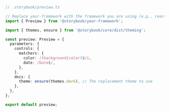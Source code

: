 ```ts
// .storybook/preview.ts

// Replace your-framework with the framework you are using (e.g., react, vue3)
import { Preview } from '@storybook/your-framework';

import { themes, ensure } from '@storybook/core/dist/theming';

const preview: Preview = {
  parameters: {
    controls: {
      matchers: {
        color: /(background|color)$/i,
        date: /Date$/,
      },
    },
    docs: {
      theme: ensure(themes.dark), // The replacement theme to use
    },
  },
};

export default preview;
```
